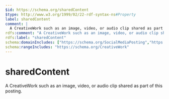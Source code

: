 ```yaml
---
$id: https://schema.org/sharedContent
$type: http://www.w3.org/1999/02/22-rdf-syntax-ns#Property
label: sharedContent
comment: |
  A CreativeWork such as an image, video, or audio clip shared as part of this posting.
rdfs:comment: "A CreativeWork such as an image, video, or audio clip shared as part of this posting."
rdfs:label: "sharedContent"
schema:domainIncludes: ["https://schema.org/SocialMediaPosting","https://schema.org/Comment"]
schema:rangeIncludes: "https://schema.org/CreativeWork"
---
```


# sharedContent

A CreativeWork such as an image, video, or audio clip shared as part of this posting.

